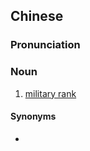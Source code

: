 {{also|军衔}}
==Chinese==
{{zh-forms|s=军衔}}

===Pronunciation===
{{zh-pron
|m=jūnxián
|cat=n
}}

===Noun===
{{zh-noun}}

# [[military rank]]

====Synonyms====
* {{zh-l|軍階}}

{{zh-cat|Military}}